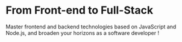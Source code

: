 # From Front-end to Full-Stack

Master frontend and backend technologies based on JavaScript and Node.js, and broaden your horizons
as a software developer !
